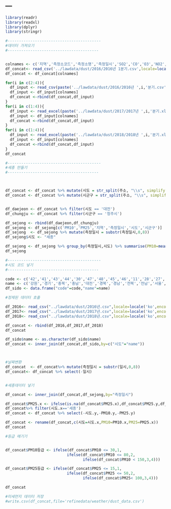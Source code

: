 ---
---

```r
library(readr)
library(readxl)
library(dplyr)
library(stringr)

#-----------------------------------------
#데이터 가져오기
#----------------------------------------


colnames <- c('지역','측정소코드','측정소명','측정일시','SO2','CO','O3','NO2','PM10','PM25','주소')
df_concat<- read_csv('../lawdata/dust/2016/2016년 1분기.csv',locale=locale('ko',encoding='euc-kr'))
df_concat <- df_concat[colnames]

for(i in c(2:4)){
  df_input <- read_csv(paste('../lawdata/dust/2016/2016년 ',i,'분기.csv',sep=''),locale=locale('ko',encoding='euc-kr'))
  df_input <- df_input[colnames]
  df_concat <-rbind(df_concat,df_input)
}
for(i in c(1:4)){
  df_input <- read_excel(paste('../lawdata/dust/2017/2017년 ',i,'분기.xlsx',sep=''))
  df_input <- df_input[colnames]
  df_concat <-rbind(df_concat,df_input)
}
for(i in c(1:4)){
  df_input <- read_excel(paste('../lawdata/dust/2018/2018년 ',i,'분기.xlsx',sep=''))
  df_input <- df_input[colnames]
  df_concat <-rbind(df_concat,df_input)
}
df_concat
```


```r
#-----------------------------------------
#세종 만들기 
#----------------------------------------



df_concat <- df_concat %>% mutate(시도 = str_split(주소, "\\s", simplify = TRUE)[, 1])
df_concat <- df_concat %>% mutate(시군구 = str_split(주소, "\\s", simplify = TRUE)[, 2])


df_daejeon <- df_concat %>% filter(시도 == '대전')
df_chungju <- df_concat %>% filter(시군구 == '청주시')

df_sejong <- rbind(df_daejeon,df_chungju)
df_sejong <- df_sejong[c('PM10','PM25','지역','측정일시','시도','시군구')]
df_sejong  <- df_sejong %>% mutate(측정일시 = substr(측정일시,0,8))
df_sejong$시도 <- "세종"

df_sejong <- df_sejong %>% group_by(측정일시,시도) %>% summarise(PM10=mean(PM10,na.rm = TRUE),PM25=mean(PM25,na.rm = TRUE))
df_sejong

```


```r

#-----------------------------------------
#시도 코드 넣기 
#----------------------------------------

code <- c('42','41','43','44','30','47','48','45','46','11','28','27','31','29','26','49','36') 
name <- c('강원','경기','충북','충남','대전','경북','경남','전북','전남','서울','인천','대구','울산','광주','부산','제주','세종')
df_sido <- data.frame("code"=code,"name"=name)

#정제된 데이터 호출

df_2016<- read_csv("../lawdata/dust/2016년.csv",locale=locale('ko',encoding='euc-kr'))
df_2017<- read_csv("../lawdata/dust/2017년.csv",locale=locale('ko',encoding='euc-kr'))
df_2018<- read_csv("../lawdata/dust/2018년.csv",locale=locale('ko',encoding='euc-kr'))

df_concat <- rbind(df_2016,df_2017,df_2018)
df_concat

```


```r

df_sido$name <- as.character(df_sido$name)
df_concat <- inner_join(df_concat,df_sido,by=c("시도"="name"))



#날짜변환
df_concat  <- df_concat%>% mutate(측정일시 = substr(일시,0,8)) 
df_concat<- df_concat %>% select(-일시)


#세종데이터 넣기

df_concat <- inner_join(df_concat,df_sejong,by="측정일시")

df_concat$PM25.x <- ifelse(is.na(df_concat$PM25.x),df_concat$PM25.y,df_concat$PM25.x)
df_concat%>% filter(시도.x=='세종')
df_concat <- df_concat %>% select(-시도.y,-PM10.y,-PM25.y)

df_concat <- rename(df_concat,c(시도=시도.x,PM10=PM10.x,PM25=PM25.x)) 
df_concat

```


```r
#등급 매기기


df_concat$PM10등급 <- ifelse(df_concat$PM10 <= 30,1, 
                           ifelse(df_concat$PM10 <= 80,2,
                                  ifelse(df_concat$PM10 < 150,3,4)))

df_concat$PM25등급 <- ifelse(df_concat$PM25 <= 15,1, 
                           ifelse(df_concat$PM25 <= 50,2,
                                  ifelse(df_concat$PM25< 100,3,4)))

df_concat
```


```r
#미세먼지 데이터 저장
#write.csv(df_concat,file='refinedata/weather/dust_data.csv')
```


